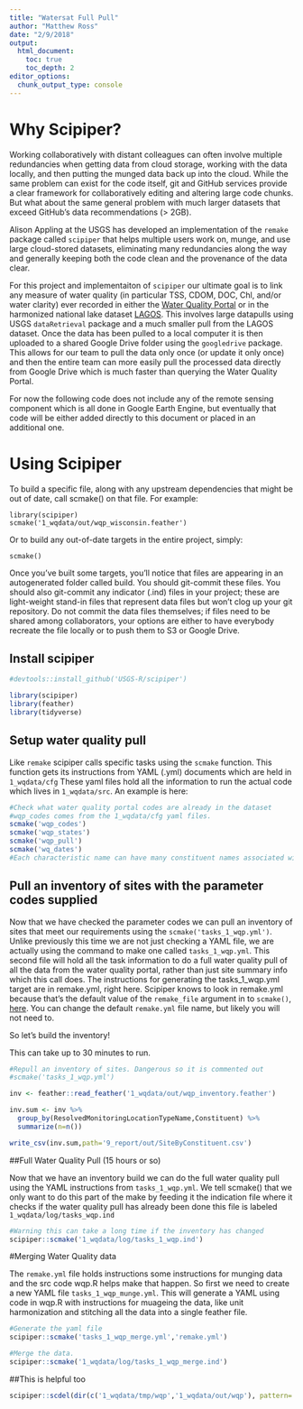 ```yaml
---
title: "Watersat Full Pull"
author: "Matthew Ross"
date: "2/9/2018"
output:
  html_document:
    toc: true
    toc_depth: 2
editor_options: 
  chunk_output_type: console
---
```



# Why Scipiper? 

Working collaboratively with distant colleagues can often involve multiple redundancies when getting data from cloud storage, working with the data locally, and then putting the munged data back up into the cloud. While the same problem can exist for the code itself, git and GitHub services provide a clear framework for collaboratively editing and altering large code chunks. But what about the same general problem with much larger datasets that exceed GitHub's data recommendations (> 2GB). 

Alison Appling at the USGS has developed an implementation of the ```remake``` package called ```scipiper``` that helps multiple users work on, munge, and use large cloud-stored datasets, eliminating many redundancies along the way and generally keeping both the code clean and the provenance of the data clear. 

For this project and implementaiton of ```scipiper``` our ultimate goal is to link any measure of water quality (in particular TSS, CDOM, DOC, Chl, and/or water clarity) ever recorded in either the [Water Quality Portal](http://onlinelibrary.wiley.com/doi/10.1002/2016WR019993/abstract) or in the harmonized national lake dataset [LAGOS](https://lagoslakes.org/). This involves large datapulls using USGS ```dataRetrieval``` package and a much smaller pull from the LAGOS dataset. Once the data has been pulled to a local computer it is then uploaded to a shared Google Drive folder using the ```googledrive``` package. This allows for our team to pull the data only once (or update it only once) and then the entire team can more easily pull the processed data directly from Google Drive which is much faster than querying the Water Quality Portal. 

For now the following code does not include any of the remote sensing component which is all done in Google Earth Engine, but eventually that code will be either added directly to this document or placed in an additional one. 


# Using Scipiper

To build a specific file, along with any upstream dependencies that might be out of date, call scmake() on that file. For example:

```
library(scipiper)
scmake('1_wqdata/out/wqp_wisconsin.feather')
```
Or to build any out-of-date targets in the entire project, simply:

```
scmake()
```

Once you've built some targets, you'll notice that files are appearing in an autogenerated folder called build. You should git-commit these files. You should also git-commit any indicator (.ind) files in your project; these are light-weight stand-in files that represent data files but won't clog up your git repository. Do not commit the data files themselves; if files need to be shared among collaborators, your options are either to have everybody recreate the file locally or to push them to S3 or Google Drive.

## Install scipiper
```r

#devtools::install_github('USGS-R/scipiper')

library(scipiper)
library(feather)
library(tidyverse)
```


## Setup water quality pull

Like ```remake``` scipiper calls specific tasks using the ```scmake``` function. This function gets its instructions from YAML (.yml) documents which are held in ```1_wqdata/cfg``` These yaml files hold all the information to run the actual code which lives in ```1_wqdata/src```. An example is here:

```r
#Check what water quality portal codes are already in the dataset
#wqp_codes comes from the 1_wqdata/cfg yaml files. 
scmake('wqp_codes')
scmake('wqp_states')
scmake('wqp_pull')
scmake('wq_dates')
#Each characteristic name can have many constituent names associated with it
```

## Pull an inventory of sites with the parameter codes supplied

Now that we have checked the parameter codes we can pull an inventory of sites 
that meet our requirements using the ```scmake('tasks_1_wqp.yml')```. Unlike previously this time we are not just checking a YAML file, we are actually using the command to make one called ```tasks_1_wqp.yml```. This second file will hold all the task information to do a full water quality pull of all the data from the water quality portal, rather than just site summary info which this call does.  The instructions for generating the tasks_1_wqp.yml target are in remake.yml, right here. Scipiper knows to look in remake.yml because that's the default value of the `remake_file` argument in to `scmake()`, [here](https://github.com/USGS-R/scipiper/blob/master/R/scmake.R#L20). You can change the default `remake.yml` file name, but likely you will not need to. 

So let's build the inventory!

This can take up to 30 minutes to run.


```r
#Repull an inventory of sites. Dangerous so it is commented out
#scmake('tasks_1_wqp.yml')

inv <- feather::read_feather('1_wqdata/out/wqp_inventory.feather')

inv.sum <- inv %>%
  group_by(ResolvedMonitoringLocationTypeName,Constituent) %>%
  summarize(n=n())

write_csv(inv.sum,path='9_report/out/SiteByConstituent.csv')
```


##Full Water Quality Pull (15 hours or so)

Now that we have an inventory build we can do the full water quality pull using the YAML instructions from
```tasks_1_wqp.yml```. We tell scmake() that we only want to do this part of the make by feeding it the indication file where it checks if the water quality pull has already been done this file is labeled ```1_wqdata/log/tasks_wqp.ind```

```r
#Warning this can take a long time if the inventory has changed
scipiper::scmake('1_wqdata/log/tasks_1_wqp.ind')

```

#Merging Water Quality data

The `remake.yml` file holds instructions some instructions for munging data and the src code wqp.R helps make that happen. So first we need to create a new YAML file ```tasks_1_wqp_munge.yml```. This will generate a YAML using code in wqp.R with instructions for muageing the data, like unit harmonization and stitching all the data into a single feather file. 

```r
#Generate the yaml file 
scipiper::scmake('tasks_1_wqp_merge.yml','remake.yml')

#Merge the data. 
scipiper::scmake('1_wqdata/log/tasks_1_wqp_merge.ind')

```

##This is helpful too

```r
scipiper::scdel(dir(c('1_wqdata/tmp/wqp','1_wqdata/out/wqp'), pattern='.*\\.ind$', full.names=TRUE),'tasks_1_wqp.yml')
```


